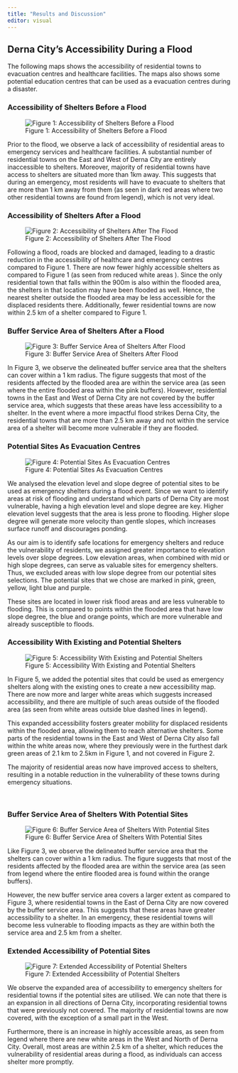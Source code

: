 ```yaml
---
title: "Results and Discussion"
editor: visual
---
```


## Derna City's Accessibility During a Flood

The following maps shows the accessibility of residential towns to evacuation centres and healthcare facilities. The maps also shows some potential education centres that can be used as a evacuation centres during a disaster.

### Accessibility of Shelters Before a Flood

![Figure 1: Accessibility of Shelters Before a Flood](images/access_before.png "Figure 1: Accessibility of Shelters Before The Flood")

Prior to the flood, we observe a lack of accessibility of residential areas to emergency services and healthcare facilities. A substantial number of residential towns on the East and West of Derna City are entirely inaccessible to shelters. Moreover, majority of residential towns have access to shelters are situated more than 1km away. This suggests that during an emergency, most residents will have to evacuate to shelters that are more than 1 km away from them (as seen in dark red areas where two other residential towns are found from legend), which is not very ideal.

### Accessibility of Shelters After a Flood

![Figure 2: Accessibility of Shelters After The Flood](images/access_map_after_flood.png)

Following a flood, roads are blocked and damaged, leading to a drastic reduction in the accessibility of healthcare and emergency centres compared to Figure 1. There are now fewer highly accessible shelters as compared to Figure 1 (as seen from reduced white areas ). Since the only residential town that falls within the 900m is also within the flooded area, the shelters in that location may have been flooded as well. Hence, the nearest shelter outside the flooded area may be less accessible for the displaced residents there. Additionally, fewer residential towns are now within 2.5 km of a shelter compared to Figure 1.

### Buffer Service Area of Shelters After a Flood

![Figure 3: Buffer Service Area of Shelters After Flood](images/buffer_after.png)

In Figure 3, we observe the delineated buffer service area that the shelters can cover within a 1 km radius. The figure suggests that most of the residents affected by the flooded area are within the service area (as seen where the entire flooded area within the pink buffers). However, residential towns in the East and West of Derna City are not covered by the buffer service area, which suggests that these areas have less accessibility to a shelter. In the event where a more impactful flood strikes Derna City, the residential towns that are more than 2.5 km away and not within the service area of a shelter will become more vulnerable if they are flooded.

### Potential Sites As Evacuation Centres

![Figure 4: Potential Sites As Evacuation Centres](images/potential_sites_future.png)

We analysed the elevation level and slope degree of potential sites to be used as emergency shelters during a flood event. Since we want to identify areas at risk of flooding and understand which parts of Derna City are most vulnerable, having a high elevation level and slope degree are key. Higher elevation level suggests that the area is less prone to flooding. Higher slope degree will generate more velocity than gentle slopes, which increases surface runoff and discourages ponding.

As our aim is to identify safe locations for emergency shelters and reduce the vulnerability of residents, we assigned greater importance to elevation levels over slope degrees. Low elevation areas, when combined with mid or high slope degrees, can serve as valuable sites for emergency shelters. Thus, we excluded areas with low slope degree from our potential sites selections. The potential sites that we chose are marked in pink, green, yellow, light blue and purple.

These sites are located in lower risk flood areas and are less vulnerable to flooding. This is compared to points within the flooded area that have low slope degree, the blue and orange points, which are more vulnerable and already susceptible to floods.

### Accessibility With Existing and Potential Shelters

![Figure 5: Accessibility With Existing and Potential Shelters](images/map_potential.png)

In Figure 5, we added the potential sites that could be used as emergency shelters along with the existing ones to create a new accessibility map. There are now more and larger white areas which suggests increased accessibility, and there are multiple of such areas outside of the flooded area (as seen from white areas outside blue dashed lines in legend).

This expanded accessibility fosters greater mobility for displaced residents within the flooded area, allowing them to reach alternative shelters. Some parts of the residential towns in the East and West of Derna City also fall within the white areas now, where they previously were in the furthest dark green areas of 2.1 km to 2.5km in Figure 1, and not covered in Figure 2.

The majority of residential areas now have improved access to shelters, resulting in a notable reduction in the vulnerability of these towns during emergency situations.

\

### Buffer Service Area of Shelters With Potential Sites

![Figure 6: Buffer Service Area of Shelters With Potential Sites](images/buffer_w_potential.png)

Like Figure 3, we observe the delineated buffer service area that the shelters can cover within a 1 km radius. The figure suggests that most of the residents affected by the flooded area are within the service area (as seen from legend where the entire flooded area is found within the orange buffers).

However, the new buffer service area covers a larger extent as compared to Figure 3, where residential towns in the East of Derna City are now covered by the buffer service area. This suggests that these areas have greater accessibility to a shelter. In an emergency, these residential towns will become less vulnerable to flooding impacts as they are within both the service area and 2.5 km from a shelter.

### Extended Accessibility of Potential Sites

![Figure 7: Extended Accessibility of Potential Shelters](images/extended_access_w_potential.png)

We observe the expanded area of accessibility to emergency shelters for residential towns if the potential sites are utilised. We can note that there is an expansion in all directions of Derna City, incorporating residential towns that were previously not covered. The majority of residential towns are now covered, with the exception of a small part in the West.

Furthermore, there is an increase in highly accessible areas, as seen from legend where there are new white areas in the West and North of Derna City. Overall, most areas are within 2.5 km of a shelter, which reduces the vulnerability of residential areas during a flood, as individuals can access shelter more promptly.
